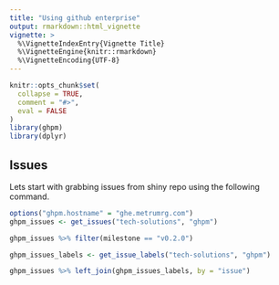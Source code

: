 ```yaml
---
title: "Using github enterprise"
output: rmarkdown::html_vignette
vignette: >
  %\VignetteIndexEntry{Vignette Title}
  %\VignetteEngine{knitr::rmarkdown}
  %\VignetteEncoding{UTF-8}
---
```


```r
knitr::opts_chunk$set(
  collapse = TRUE,
  comment = "#>",
  eval = FALSE
)
library(ghpm)
library(dplyr)
```


## Issues

Lets start with grabbing issues from shiny repo using the following command.
```r
options("ghpm.hostname" = "ghe.metrumrg.com")
ghpm_issues <- get_issues("tech-solutions", "ghpm")
```

```r
ghpm_issues %>% filter(milestone == "v0.2.0")
```

```r
ghpm_issues_labels <- get_issue_labels("tech-solutions", "ghpm")
```

```r
ghpm_issues %>% left_join(ghpm_issues_labels, by = "issue")
```

